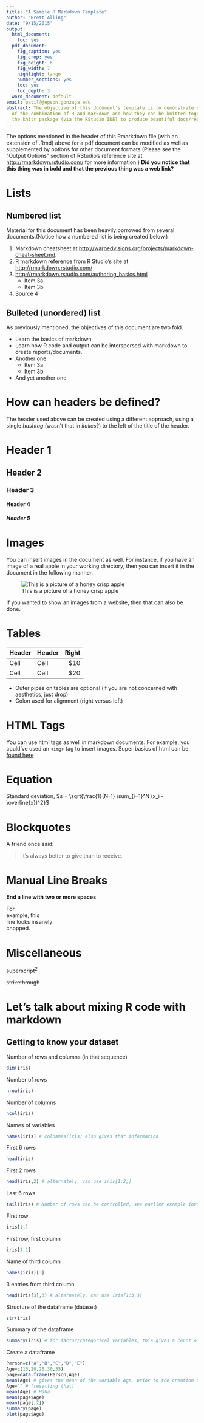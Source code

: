 ```yaml
---
title: "A Sample R Markdown Template"
author: "Brett Alling"
date: "9/15/2015"
output:
  html_document:
    toc: yes
  pdf_document:
    fig_caption: yes
    fig_crop: yes
    fig_height: 6
    fig_width: 7
    highlight: tango
    number_sections: yes
    toc: yes
    toc_depth: 3
  word_document: default
email: patil@jepson.gonzaga.edu
abstract: The objective of this document's template is to demonstrate some basics
  of the combination of R and markdown and how they can be knitted together using
  the knitr package (via the RStudio IDE) to produce beautiful docs/reports.
---
```


The options mentioned in the header of this Rmarkdown file (with an extension of .Rmd) above for a pdf document can be modified as well as supplemented by options for other document formats.(Please see the "Output Options" section of RStudio's reference site at [http://rmarkdown.rstudio.com/](http://rmarkdown.rstudio.com/) for more information.) **Did you notice that this thing was in bold and that the previous thing was a web link?** 

Lists
=======================

## Numbered list

Material for this document has been heavily borrowed from several documents.(Notice how a numbered list is being created below.)

1. Markdown cheatsheet at [http://warpedvisions.org/projects/markdown-cheat-sheet.md](http://warpedvisions.org/projects/markdown-cheat-sheet.md).
2. R markdown reference from R Studio's site at [http://rmarkdown.rstudio.com/](http://rmarkdown.rstudio.com/)
3. [http://rmarkdown.rstudio.com/authoring_basics.html](http://rmarkdown.rstudio.com/authoring_basics.html)
    + Item 3a
    + Item 3b
4. Source 4

## Bulleted (unordered) list

As previously mentioned, the objectives of this document are two fold.

* Learn the basics of markdown
* Learn how R code and output can be interspersed with markdown to create reports/documents.
- Another one
    + Item 3a
    + Item 3b
+ And yet another one


How can headers be defined?
=============================

The header used above can be created using a different approach, using a single _hashtag_ (wasn't that in _italics_?) to the left of the title of the header.

# Header 1 
## Header 2 
### Header 3 
#### Header 4 
##### Header 5 


# Images

You can insert images in the document as well. For instance, if you have an image of a real apple in your working directory, then you can insert it in the document in the following manner.  

![This is a picture of a honey crisp apple](apple.jpg "A real =apple, a honey-crisp one")

If you wanted to show an images from a website, then that can also be done.

# Tables 

| Header | Header | Right  |
| ------ | ------ | -----: |
|  Cell  |  Cell  |   $10  |
|  Cell  |  Cell  |   $20  |

* Outer pipes on tables are optional (if you are not concerned with aesthetics, just drop)
* Colon used for alignment (right versus left)

# HTML Tags

You can use html tags as well in markdown documents. For example, you could've used an `<img>` tag to insert images. Super basics of html can be [found here](http://bryanhadaway.com/super-basic-html-guide/) 

# Equation


Standard deviation, $s = \sqrt{\frac{1}{N-1} \sum_{i=1}^N (x_i - \overline{x})^2}$


# Blockquotes

A friend once said:

> It's always better to give
> than to receive.

# Manual Line Breaks

**End a line with two or more spaces**  

For    
example, this   
line looks insanely      
chopped.


# Miscellaneous

superscript^2^

~~strikethrough~~

# Let's talk about mixing R code with markdown

## Getting to know your dataset

Number of rows and columns (in that sequence)

```r
dim(iris)
```

Number of rows
```r
nrow(iris)
```

Number of columns
```r
ncol(iris)
```

Names of variables
```r
names(iris) # colnames(iris) also gives that information
```

First 6 rows 
```r
head(iris)
```

First 2 rows
```r
head(iris,2) # alternately, can use iris[1:2,]
```

Last 6 rows
```r
tail(iris) # Number of rows can be controlled, see earlier example involving the head command
```

First row
```r
iris[1,]
```
First row, first column
```r
iris[1,1]
```

Name of third column
```r
names(iris)[3]
```

3 entries from third column
```r
head(iris[3],3) # alternately, can use iris[1:3,3]
```
Structure of the dataframe (dataset)
```r
str(iris)
```
Summary of the dataframe
```r
summary(iris) # for factor/categorical variables, this gives a count of all categories
```
Create a dataframe
```r
Person=c("A","B","C","D","E")
Age=c(15,20,25,30,35)
page=data.frame(Person,Age)
mean(Age) # gives the mean of the variable Age, prior to the creation of the dataset
Age="" # (resetting that)
mean(Age) # Haha
mean(page$Age)
mean(page[,2])
summary(page)
plot(page$Age)
```


